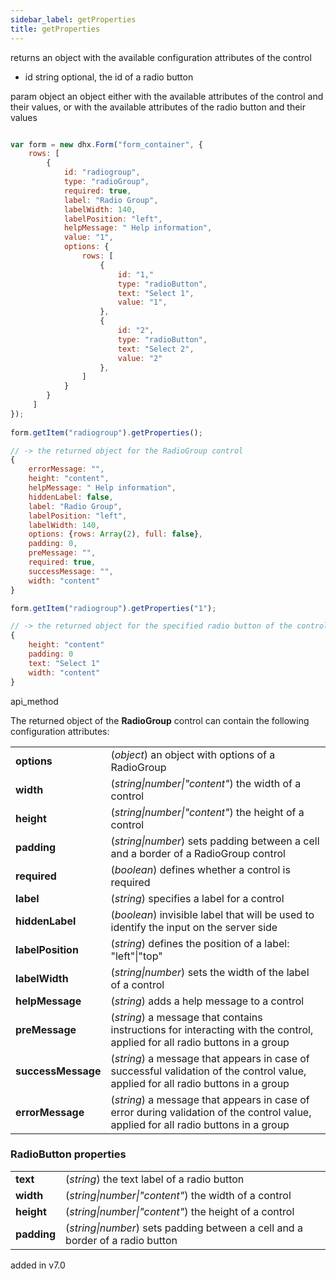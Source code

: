 ```yaml
---
sidebar_label: getProperties
title: getProperties
---
```



          


<Short>
 returns an object with the available configuration attributes of the control


</Short>



- id	string  optional, the id of a radio button


param   object      an object either with the available attributes of the control and their values, or with the available attributes of the radio button and their values


~~~js

var form = new dhx.Form("form_container", { 
    rows: [
        {
            id: "radiogroup",
            type: "radioGroup",
            required: true,
            label: "Radio Group",
            labelWidth: 140,
            labelPosition: "left",
            helpMessage: " Help information",
            value: "1",
            options: {
                rows: [
                    {
						id: "1,"
                        type: "radioButton",
                        text: "Select 1",
                        value: "1",
                    },
                    {
						id: "2",
                        type: "radioButton",
                        text: "Select 2",
                        value: "2"
                    },
                ]
            }
        }
     ]
});
 
form.getItem("radiogroup").getProperties();

// -> the returned object for the RadioGroup control
{
	errorMessage: "",
	height: "content",
	helpMessage: " Help information",
	hiddenLabel: false,
	label: "Radio Group",
	labelPosition: "left",
	labelWidth: 140,
	options: {rows: Array(2), full: false},
	padding: 0,
	preMessage: "",
	required: true,
	successMessage: "",
	width: "content"
}

form.getItem("radiogroup").getProperties("1");

// -> the returned object for the specified radio button of the control
{
	height: "content"
	padding: 0
	text: "Select 1"
	width: "content"
}

~~~
 api_method

<Descr>

The returned object of the <strong>RadioGroup</strong> control can contain the following configuration attributes:

<table class="webixdoc_links">
	<tbody>
		<tr>
			<td class="webixdoc_links0"><b>options</b></td>
			<td>(<i>object</i>) an object with options of a RadioGroup</td>
		</tr>
		<tr>
			<td class="webixdoc_links0"><b>width</b></td>
			<td>(<i>string|number|"content"</i>) the width of a control</td>
		</tr>
		<tr>
			<td class="webixdoc_links0"><b>height</b></td>
			<td>(<i>string|number|"content"</i>) the height of a control</td>
		</tr>
			<tr>
			<td class="webixdoc_links0"><b>padding</b></td>
			<td>(<i>string|number</i>) sets padding between a cell and a border of a RadioGroup control</td>
		</tr>
		<tr>
			<td class="webixdoc_links0"><b>required</b></td>
			<td>(<i>boolean</i>) defines whether a control is required</td>
		</tr>
		<tr>
			<td class="webixdoc_links0"><b>label</b></td>
			<td>(<i>string</i>) specifies a label for a control</td>
		</tr>
    <tr>
			<td class="webixdoc_links0"><b>hiddenLabel</b></td>
			<td>(<i>boolean</i>) invisible label that will be used to identify the input on the server side</td>
		</tr>
    <tr>
			<td class="webixdoc_links0"><b>labelPosition</b></td>
			<td>(<i>string</i>) defines the position of a label: "left"|"top"</td>
		</tr>
    <tr>
			<td class="webixdoc_links0"><b>labelWidth</b></td>
			<td>(<i>string|number</i>) sets the width of the label of a control</td>
		</tr>
    <tr>
			<td class="webixdoc_links0"><b>helpMessage</b></td>
			<td>(<i>string</i>) adds a help message to a control</td>
		</tr>
		<tr>
			<td class="webixdoc_links0"><b>preMessage</b></td>
			<td>(<i>string</i>) a message that contains instructions for interacting with the control, applied for all radio buttons in a group</td>
		</tr>
		<tr>
			<td class="webixdoc_links0"><b>successMessage</b></td>
			<td>(<i>string</i>) a message that appears in case of successful validation of the control value, applied for all radio buttons in a group</td>
		</tr>
		<tr>
			<td class="webixdoc_links0"><b>errorMessage</b></td>
			<td>(<i>string</i>) a message that appears in case of error during validation of the control value, applied for all radio buttons in a group</td>
		</tr>
    </tbody>
</table>

### RadioButton properties

<table class="webixdoc_links">
	<tbody>
			<tr>
			<td class="webixdoc_links0"><b>text</b></td>
			<td>(<i>string</i>) the text label of a radio button</td>
		</tr>
		<tr>
			<td class="webixdoc_links0"><b>width</b></td>
			<td>(<i>string|number|"content"</i>) the width of a control</td>
		</tr>
		<tr>
			<td class="webixdoc_links0"><b>height</b></td>
			<td>(<i>string|number|"content"</i>) the height of a control</td>
		</tr>
		<tr>
			<td class="webixdoc_links0"><b>padding</b></td>
			<td>(<i>string|number</i>) sets padding between a cell and a border of a radio button</td>
		</tr>
    </tbody>
</table>


</Descr>


 added in v7.0


